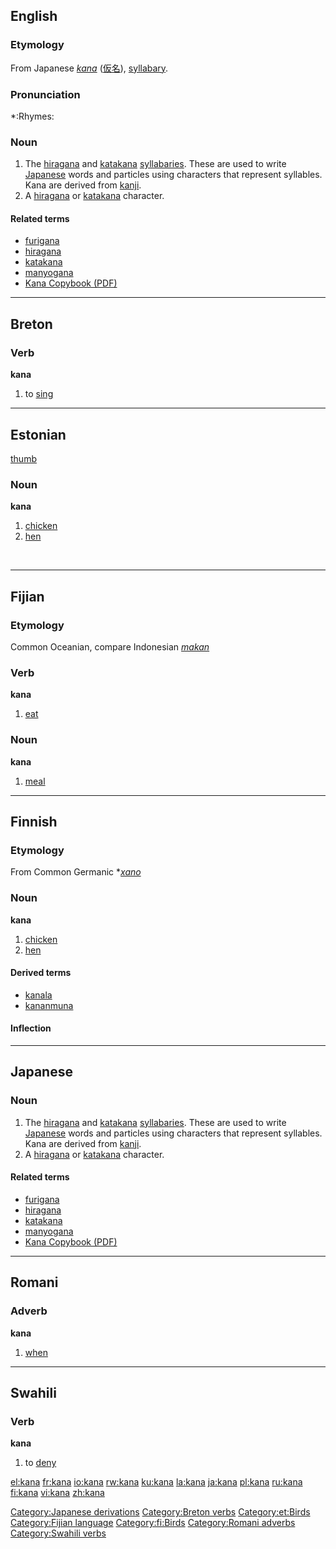 ==English==
{{wikipedia}}
===Etymology===
From Japanese ''[[kana#Japanese|kana]]'' ([[仮名]]), [[syllabary]].

===Pronunciation===
*:Rhymes: {{IPA|[[Rhymes:English:-ɑːnə|-ɑːnə]]}}

===Noun===
{{en-noun|pl=kana}}

# The [[hiragana]] and [[katakana]] [[syllabary|syllabaries]]. These are used to write [[Japanese]] words and particles using characters that represent syllables. Kana are derived from [[kanji]].
# A [[hiragana]] or [[katakana]] character.

====Related terms====
*[[furigana]]
*[[hiragana]]
*[[katakana]]
*[[manyogana]]
*[http://brng.jp/50renshuu.pdf Kana Copybook (PDF)]
[[Category:Japanese derivations]]

----

==Breton==
===Verb===
'''kana'''

# to [[sing]]

[[Category:Breton verbs]]

----

==Estonian==
[[image:Chicken portrait.jpg|thumb]]
===Noun===
'''kana'''

# [[chicken]] 
# [[hen]]

[[Category:et:Birds]]

<br clear="all"/>

----

==Fijian==
===Etymology===
Common Oceanian, compare Indonesian ''[[makan]]''
===Verb===
'''kana'''

# [[eat]]

===Noun===
'''kana'''

# [[meal]]

[[Category:Fijian language]]

----

==Finnish==
===Etymology===
From Common Germanic *''[[xano]]''
===Noun===
'''kana'''

# [[chicken]] 
# [[hen]]

====Derived terms====
*[[kanala]]
*[[kananmuna]]

====Inflection====
{{Fi09a|kan|||}}

[[Category:fi:Birds]]

----

==Japanese==
===Noun===
{{ja-noun|r|hira=かな|kata=カナ|kanji=仮名}}

# The [[hiragana]] and [[katakana]] [[syllabary|syllabaries]].  These are used to write [[Japanese]] words and particles using characters that represent syllables. Kana are derived from [[kanji]].
# A [[hiragana]] or [[katakana]] character.  

====Related terms====
*[[furigana]]
*[[hiragana]]
*[[katakana]]
*[[manyogana]]
*[http://brng.jp/50renshuu.pdf Kana Copybook (PDF)]
----

==Romani==

===Adverb===
'''kana'''

# [[when]]

[[Category:Romani adverbs]]

----

==Swahili==
===Verb===
'''kana'''

# to [[deny]]

[[Category:Swahili verbs]]

[[el:kana]]
[[fr:kana]]
[[io:kana]]
[[rw:kana]]
[[ku:kana]]
[[la:kana]]
[[ja:kana]]
[[pl:kana]]
[[ru:kana]]
[[fi:kana]]
[[vi:kana]]
[[zh:kana]]